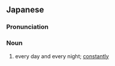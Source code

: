==Japanese==
{{ja-kanjitab|れん|じつ|れん|や|yomi=on}}

===Pronunciation===
{{ja-pron|れんじつれんや|y=o}}

===Noun===
{{ja-noun|れんじつれんや}}

# every day and every night; [[constantly]]